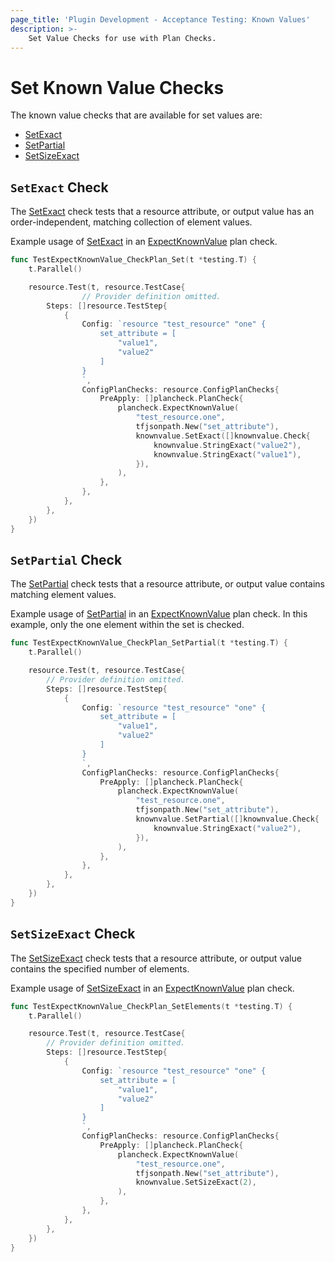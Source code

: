```yaml
---
page_title: 'Plugin Development - Acceptance Testing: Known Values'
description: >-
    Set Value Checks for use with Plan Checks.
---
```


# Set Known Value Checks

The known value checks that are available for set values are:

* [SetExact](/terraform/plugin/testing/acceptance-tests/known-value-checks/set#setexact-check)
* [SetPartial](/terraform/plugin/testing/acceptance-tests/known-value-checks/set#setpartial-check)
* [SetSizeExact](/terraform/plugin/testing/acceptance-tests/known-value-checks/set#setsizeexact-check)

## `SetExact` Check

The [SetExact](https://pkg.go.dev/github.com/hashicorp/terraform-plugin-testing/knownvalue#SetExact) check tests that a resource attribute, or output value has an order-independent, matching collection of element values.

Example usage of [SetExact](https://pkg.go.dev/github.com/hashicorp/terraform-plugin-testing/knownvalue#SetExact) in an [ExpectKnownValue](/terraform/plugin/testing/acceptance-tests/plan-checks/resource) plan check.

```go
func TestExpectKnownValue_CheckPlan_Set(t *testing.T) {
	t.Parallel()

	resource.Test(t, resource.TestCase{
				// Provider definition omitted.
		Steps: []resource.TestStep{
			{
				Config: `resource "test_resource" "one" {
					set_attribute = [
						"value1",
						"value2"
					]
				}
				`,
				ConfigPlanChecks: resource.ConfigPlanChecks{
					PreApply: []plancheck.PlanCheck{
						plancheck.ExpectKnownValue(
							"test_resource.one",
							tfjsonpath.New("set_attribute"),
							knownvalue.SetExact([]knownvalue.Check{
								knownvalue.StringExact("value2"),
								knownvalue.StringExact("value1"),
							}),
						),
					},
				},
			},
		},
	})
}
```

## `SetPartial` Check

The [SetPartial](https://pkg.go.dev/github.com/hashicorp/terraform-plugin-testing/knownvalue#SetPartial) check tests that a resource attribute, or output value contains matching element values.

Example usage of [SetPartial](https://pkg.go.dev/github.com/hashicorp/terraform-plugin-testing/knownvalue#SetPartial) in an [ExpectKnownValue](/terraform/plugin/testing/acceptance-tests/plan-checks/resource) plan check. In this example, only the one element within the set is checked.

```go
func TestExpectKnownValue_CheckPlan_SetPartial(t *testing.T) {
	t.Parallel()

	resource.Test(t, resource.TestCase{
		// Provider definition omitted.
		Steps: []resource.TestStep{
			{
				Config: `resource "test_resource" "one" {
					set_attribute = [
						"value1",
						"value2"
					]
				}
				`,
				ConfigPlanChecks: resource.ConfigPlanChecks{
					PreApply: []plancheck.PlanCheck{
						plancheck.ExpectKnownValue(
							"test_resource.one",
							tfjsonpath.New("set_attribute"),
							knownvalue.SetPartial([]knownvalue.Check{
								knownvalue.StringExact("value2"),
							}),
						),
					},
				},
			},
		},
	})
}
```

## `SetSizeExact` Check

The [SetSizeExact](https://pkg.go.dev/github.com/hashicorp/terraform-plugin-testing/knownvalue#SetSizeExact) check tests that a resource attribute, or output value contains the specified number of elements.

Example usage of [SetSizeExact](https://pkg.go.dev/github.com/hashicorp/terraform-plugin-testing/knownvalue#SetSizeExact) in an [ExpectKnownValue](/terraform/plugin/testing/acceptance-tests/plan-checks/resource) plan check.

```go
func TestExpectKnownValue_CheckPlan_SetElements(t *testing.T) {
	t.Parallel()

	resource.Test(t, resource.TestCase{
		// Provider definition omitted.
		Steps: []resource.TestStep{
			{
				Config: `resource "test_resource" "one" {
					set_attribute = [
						"value1",
						"value2"
					]
				}
				`,
				ConfigPlanChecks: resource.ConfigPlanChecks{
					PreApply: []plancheck.PlanCheck{
						plancheck.ExpectKnownValue(
							"test_resource.one",
							tfjsonpath.New("set_attribute"),
							knownvalue.SetSizeExact(2),
						),
					},
				},
			},
		},
	})
}
```
